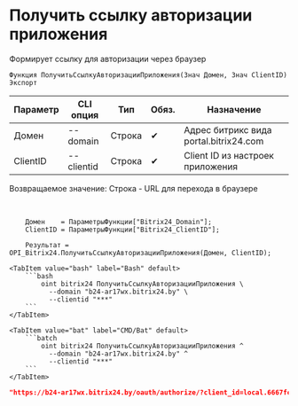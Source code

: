 ﻿---
sidebar_position: 1
description: Получить ссылку авторизации приложения и другие функции для работы с Bitrix24 в Открытом пакете интеграций - бесплатной open-source библиотеке интеграций для 1С:Предприятие 8, OneScript и CLI
keywords: [1C, 1С, 1С:Предприятие, 1С:Предприятие 8.3, API, Интеграция, Сервисы, Обмен, OneScript, CLI, Bitrix24]
---


# Получить ссылку авторизации приложения
 Формирует ссылку для авторизации через браузер



`Функция ПолучитьСсылкуАвторизацииПриложения(Знач Домен, Знач ClientID) Экспорт`

  | Параметр | CLI опция | Тип | Обяз. | Назначение |
  |-|-|-|-|-|
  | Домен | --domain | Строка | &#x2714; | Адрес битрикс вида portal.bitrix24.com |
  | ClientID | --clientid | Строка | &#x2714; | Client ID из настроек приложения |

  
  Возвращаемое значение:   Строка - URL для перехода в браузере

<br/>




```bsl title="Пример использования для 1С:Предприятие/OneScript"
    Домен    = ПараметрыФункции["Bitrix24_Domain"];
    ClientID = ПараметрыФункции["Bitrix24_ClientID"];

    Результат = OPI_Bitrix24.ПолучитьСсылкуАвторизацииПриложения(Домен, ClientID);
```
    

 <Tabs>
  
    <TabItem value="bash" label="Bash" default>
        ```bash
            oint bitrix24 ПолучитьСсылкуАвторизацииПриложения \
              --domain "b24-ar17wx.bitrix24.by" \
              --clientid "***"
        ```
    </TabItem>
  
    <TabItem value="bat" label="CMD/Bat" default>
        ```batch
            oint bitrix24 ПолучитьСсылкуАвторизацииПриложения ^
              --domain "b24-ar17wx.bitrix24.by" ^
              --clientid "***"
        ```
    </TabItem>
</Tabs>


```json title="Результат"
"https://b24-ar17wx.bitrix24.by/oauth/authorize/?client_id=local.6667fc928a50a9.70414732"
```
